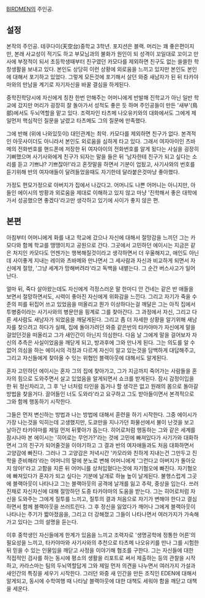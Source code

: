 [[BIRDMEN]]의 주인공.

== 설정 ==
본작의 주인공. 테쿠다이(天空台)중학교 3학년. 포지션은 블랙. 머리는 꽤 좋은편이지만, 본래 사교성이 적기도 하고 부모님과의 불화가 원인이 되 성격이 꼬일대로 꼬이고 만사에 부정적이 되서 초등학생때부터 친구였던 카모다를 제외하면 친구도 없는 쓸쓸한 학창생활을 보내고 있다. 본인도 상당히 이런 상황에 외로움을 느끼고 있지만 본인도 본인에 대해서 포기하고 있었다. 그렇게 모든것에 포기해서 살던 와중 새남자가 된 뒤 타카야마와의 만남을 계기로 자기자신을 바꿀 결심을 하게된다.

중학진학당시에 자신에게 칭찬 한번 안해주는 어머니에게 반발해 진학교가 아닌 일반 학교에 갔지만 머리가 굉장히 잘 돌아가서 성적도 좋은 듯 하며 주인공들이 만든 '새부'(鳥部)에서도 두뇌역할을 맡고 있다. 조력자인 타츠메 나오유키와의 대화에서도 그에게 제일먼저 핵심적인 질문을 날렸고 타츠메도 그의 질문에 만족했다.

그에 반해 (위에 나와있듯이) 대인관계는 최악. 카모다를 제외하면 친구가 없다. 본격적인 아웃사이더도 아니라서 본인도 외로움을 심하게 타고 있다. 그래서 여자아이인 츠바메의 전화번호를 핸드폰에 저장한 뒤 여자아이의 전화번호를 알게 됬다는 사실을 굉장히 기뻐했으며 사기사와에게 친구가 되자는 말을 들은 뒤 '남자한테 친구가 되고 싶다는 소리를 듣고 기쁘냐? 기쁘잖아!'라고 혼잣말을 하면서 기분이 업됬고, 사기사와의 번호를 듣기위해 반의 여자애들이 달려들었을때도 자기한테 달라붙은것마냥 좋아했다.

가정도 편모가정으로 아버지가 집에서 나갔다고. 어머니도 나쁜 어머니는 아니지만, 아들인 에이시의 방황과 외로움을 제대로 이해하고 있지 않고 마냥 '진학해서 좋은 대학에 가서 성공했으면 좋겠다'라고만 생각하고 있기에 사이가 좋지 않은 편.

== 본편 ==
아침부터 어머니에게 화를 내고 학교에 갔으나 자신에 대해서 절망감을 느끼던 그는 카모다와 함께 학교를 땡땡이치고 공원으로 간다. 그곳에서 고민하던 에이시는 지금은 같은 처지인 카모다도 언젠가는 행복해질것이라고 생각하면서 더 우울해지고, 애인도 아닌데 사이좋게 지내는 레이와 츠바메와 만나면서 그 세사람과 자신과 비교하게 되면서 자신에게 절망, '그냥 세계가 망해버려라'라고 독백을 내뱉는다. 그 순간 버스사고가 일어난다.

얼마 뒤, 죽다 살아왔는데도 자신에게 걱정스러운 말 한마디 안 건네는 같은 반 애들을 보면서 절망하면서도, 시력이 좋아진 자신에게 위화감을 느낀다. 그리고 자기가 죽을 수준의 피를 뒤집어 쓰고 있었음을 떠올리고 뭔가 이상하다는걸 깨달은 그는 아직 집에서 투병중이라는 사기사와의 병문안을 핑계로 그를 찾아간다. 그 과정에서 자신, 그리고 다른 세사람도 새남자가 되었음을 깨달게된다. 그리고 좀 더 자세한 상황을 알기위해 새남자를 찾으려고 하다가 실패, 집에 돌아가려던 와중 같은반의 타카야마가 자신에게 말을 걸었던것을 떠올리고 그가 새인간이 아닌지 의심한다. 다음 날 그에게 말을 걸어보자 자신의 추측은 사실이었음을 깨닫게 되고, 방과후에 그와 만나게 된다. 그는 의도를 알 수 없어 의심을 하는 에이시의 걱정과 다르게 자신이 알고 있는것을 담백하게 대답해주고, 그리고 자신들에게 찾아올 수 잇는 위협인 블랙아웃에 대해서도 알게된다.

혼자 고민하던 에이시는 혼자 그의 집에 찾아가고, 그가 지금까지 죽어가는 사람들을 혼자의 힘으로 도와주면서 살고 있었음을 알게되면서 쇼크를 받게된다. 잠시 감정이입을 한 뒤 정신차리고, 그 후 '난 너처럼 타인을 돕거나 할 생각은 없고 원래의 몸으로 돌아갈 방법을 찾을거다. 끌어들인 너도 도와라'라고 요구하고 그도 받아들이면서 본격적으로 그와 함께 행동하기 시작한다.

그들은 먼저 변신하는 방법과 나는 방법에 대해서 훈련을 하기 시작한다. 그중 에이시가 가장 나는것을 익히는데 고생했지만, 도쿄만을 지나가던 화물선에서 불이 난것을 보고 날아간 타카야마를 제일 먼저 뒤쫓아가 돕는다. 히어로처럼 행동하는 그와 같은 세계를 잠시나마 본 에이시는 '히어로는 무언가?'라는 것에 고민에 빠져있다가 사기가와 대화하면서 그의 친구가 되어줄것을 이야기하고 그 결과 반의 여자애들과도 처음 대화하면서 고양감에 빠진다. 그러나 그 고양감은 저녁시간 '카모라와 친하게 지내는건 그만두고 진학을 준비해라'라는 어머니의 말에 분노로 변해 어머니에게 '그런다고 아버지가 돌아오지 않아!'라고 고함을 지른 뒤 어머니를 상처입혔다는것에 자기혐오에 빠진다. 자기혐오에 빠져있다가 혼자가 되고 싶다는 기분에 날개로 하늘 높이 날게된다. 불행스럽게 그곳에 블랙아웃이 나타나고 그는 블랙아웃의 공격에 날개를 잃고 추락, 중상을 입는다. 쓰러진채로 자신자신에 대해 절망하던 도중 타카야마의 도움을 받는다. 그는 히어로처럼 자신을 도와주는 그에게 질투를 느끼고, 질투의 결과 처음으로 자기가 변해야 한다고 결심하면서 함께 블랙아웃을 쓰러트린다. 그 후 정신을 잃었다가 깨어나 그에게 블랙아웃이 나타나는 주기가 짧아졌음을, 그리고 더 강해졌고 그들이 나타나면서 여러가지가 가속해가고 있다는 그의 설명을 듣는다.

이후 중학생인 자신들에게 한계가 있음을 느끼고 조력자로 '생명공학에 정통한 어른'의 필요성을 느끼고, 타카야마와 사기사와의 추천으로 타츠메 나오유키를 만나 그를 시험한 뒤 믿을 수 있는 인물임을 깨닫고 사정을 이야기해 협조를 구한다. 그는 자신들에 대한 직접적인 검사를 하는 동시에 평소의 생활을 리포트로 써서 제출하는 등의 관찰을 시작하고, 카라스마는 팀의 두뇌역할답게 그와 제일 먼저 의견을 나누면서 여러가지 가설과 새인간의 특징을 세우기 시작한다. 그러던 와중 새 인간을 만든 조직인 EDEN에 대해서 알게되고, 동시에 수학여행 때 나타날 블랙아웃에 대한 대책도 세워야 함을 깨닫고 대책을 세운다.
